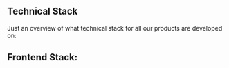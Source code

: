 
##  Technical Stack

Just an overview of what technical stack for all our products are developed on:

## Frontend Stack: 